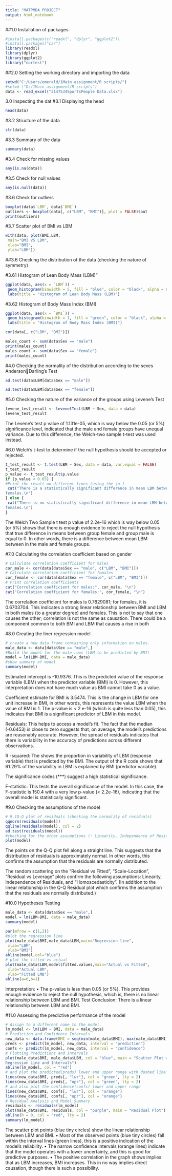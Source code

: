 ---
title: "MATPMDA PROJECT"
output: html_notebook
---

##1.0 Installation of packages.
```{r}
#install.packages(c("readxl", "dplyr", "ggplot2"))
#install.packages("car")
library(readxl)
library(dplyr)
library(ggplot2)
library("nortest")
```
##2.0 Setting the working directory and importing the data

```{r}
setwd("C:/Users/emerald/1Main assignment/R scripts/")
#setwd ("D:/1Main assignment/R scripts")
data <- read_excel("3147534SportsPeople Data.xlsx")
```

3.0 Inspecting the dat
#3.1 Displaying the head
```{r}
head(data)
```
#3.2 Structure of the data
```{r}
str(data)
```
#3.3 Summary of the data
```{r}
summary(data)
```
#3.4 Check for missing values
```{r}
any(is.na(data))
```
#3.5 Check for null values
```{r}
any(is.null(data))
```
#3.6 Check for outliers
```{r}
boxplot(data$`LBM`, data$`BMI`)
outliers <- boxplot(data[, c("LBM", "BMI")], plot = FALSE)$out
print(outliers)
```
#3.7 Scatter plot of BMI vs LBM
```{r}
with(data, plot(BMI,LBM,
 main="BMI VS LBM",
 xlab="BMI",
 ylab="LBM"))
```
##3.6 Checking the distribution of the data (checking the nature of symmetry)

#3.61 Histogram of Lean Body Mass (LBM)"
```{r}
ggplot(data, aes(x = `LBM`)) +
 geom_histogram(binwidth = 5, fill = "blue", color = "black", alpha = 0.7) +
 labs(title = "Histogram of Lean Body Mass (LBM)")
```
#3.62 Histogram of Body Mass Index (BMI)
```{r}
ggplot(data, aes(x = `BMI`)) +
 geom_histogram(binwidth = 1, fill = "green", color = "black", alpha = 0.7) +
 labs(title = "Histogram of Body Mass Index (BMI)")
```
```{r}
cor(data[, c("LBM", "BMI")])
```
```{r}
males_count <- sum(data$Sex == "male")
print(males_count)
males_count <- sum(data$Sex == "female")
print(males_count)
```
#4.0 Checking the normality of the distribution according to the sexes AndersonDarling’s Test
```{r}
ad.test(data$LBM[data$Sex == "male"])
```
```{r}
ad.test(data$LBM[data$Sex == "female"])
```
#5.0 Checking the nature of the variance of the groups using Levene’s Test
```{r}
levene_test_result <- levenetTest(LBM ~ Sex, data = data)
levene_test_result
```
The Levene’s test p value of 1.131e-05, which is way below the 0.05 (or 5%) significance level, indicated that the male and female groups have unequal variance. Due to this difference, the Welch-two sample t-test was used instead.


#6.0 Welch’s t-test to determine if the null hypothesis should be accepted or rejected.
```{r}
t_test_result <- t.test(LBM ~ Sex, data = data, var.equal = FALSE)
t_test_result
p_value <- t_test_result$p.value
if (p_value < 0.05) {
#Print the result on different lines (using the \n )
 cat("There is a statistically significant difference in mean LBM between males and 
females.\n")
} else {
 cat("There is no statistically significant difference in mean LBM between males and 
females.\n")
}
```

The Welch Two Sample t test p value of 2.2e-16 which is way below 0.05 (or 5%) shows that there is enough evidence to reject the null hypothesis that true difference in means between group female and group male is equal to 0.
In other words, there is a difference between mean LBM between in the male and female groups.

#7.0 Calculating the correlation coefficient based on gender
```{r}
# Calculate correlation coefficient for males
cor_male <- cor(data[data$Sex == "male", c("LBM", "BMI")])
# Calculate correlation coefficient for females
cor_female <- cor(data[data$Sex == "female", c("LBM", "BMI")])
# Print correlation coefficients
cat("Correlation coefficient for males:", cor_male, "\n")
cat("Correlation coefficient for females:", cor_female, "\n")
```
The correlation coefficient for males is 0.7829081; for females, it is 0.6703704. This indicates a strong linear relationship between BMI and LBM in both males (to a greater degree) and females.
This is not to say that one causes the other; correlation is not the same as causation. There could be a component common to both BMI and LBM that causes a rise in both


#8.0 Creating the liner regression model
```{r}
# create a new data frame containing only information on males.
male_data <- data[data$Sex == "male",]
#Build the model for the male rows (LBM to be predicted by BMI)
model = lm(LBM~BMI, data = male_data)
#show summary of model
summary(model)
```
Estimated intercept is -10.9376. This is the predicted value of the response variable (LBM) when the predictor variable (BMI) is 0. However, this interpretation does not have much value as BMI cannot take 0 as a value.

Coefficient estimate for BMI is 3.5474. This is the change in LBM for one unit 
increase in BMI, in other words, this represents the value LBM when the value of BMI is 1.
The p-value is < 2 e-16 (which is quite less than 0.05), this indicates that BMI is a significant predictor of LBM in this model. 

Residuals: This helps to access a model’s fit. The fact that the median (-0.6453) is 
close to zero suggests that, on average, the model’s predictions are reasonably accurate. However, the spread of residuals indicates that there is variability in the accuracy of predictions across different observations.

R -squared: The shows the proportion in variability of LBM (response variable) that is predicted by the BMI. The output of the R code shows that 61.29% of the variability in LBM is explained by BMI (predictor variable).

The significance codes (***) suggest a high statistical significance.

F-statistic: This tests the overall significance of the model. In this case, the F-statistic is 150.4 with a very low p-value (< 2.2e-16), indicating that the overall model is statistically significant.


#9.0 Checking the assumptions of the model
```{r}
# 9.1Q-Q plot of residuals (checking the normality of residuals)
qqnorm(residuals(model))
qqline(residuals(model), col = 2)
ad.test(residuals(model))
#checking for the other assumptions (: Linearity, Independence of Residuals, and Homoscedasticity").
plot(model)
```
The points on the Q-Q plot fell along a straight line. This suggests that the distribution of residuals is approximately normal. In other words, this confirms the assumption that the residuals are normally distributed.

The random scattering on the “Residual vs Fitted”, “Scale-Location”, “Residual vs Leverage” plots confirm the following assumptions: Linearity, Independence of Residuals, and “Homoscedasticity”. (In addition to the linear relationship in the Q-Q Residual plot which confirms the assumption that the residuals are normally distributed.)

#10.0 Hypotheses Testing
```{r}
male_data <- data[data$Sex == "male",]
model = lm(LBM~BMI, data = male_data)
summary(model)
```
```{r}
par(mfrow = c(1,2))
#plot the regression line
plot(male_data$BMI,male_data$LBM,main="Regression line",
 xlab="LBM",
 ylab="BMI")
abline(model,col="blue")
# plot the fitted vs actual
plot(male_data$LBM,model$fitted.values,main="Actual vs Fitted",
 xlab="Actual LBM",
 ylab="Fitted LMB")
abline(a=0,b=1)
```
Interpretation: 
• The p-value is less than 0.05 (or 5%). This provides enough evidence to reject the null hypothesis, which is, there is no linear relationship between LBM and BMI.
Test Conclusion: There is a linear relationship between LBM and BMI.

#11.0 Assessing the predictive performance of the model
```{r}
# Assign to a different name to the model.
lm_model <- lm(LBM ~ BMI, data = male_data)
# Prediction and Confidence Intervals
new_data <- data.frame(BMI = seq(min(male_data$BMI), max(male_data$BMI)))
preds <- predict(lm_model, new_data, interval = "prediction")
confs <- predict(lm_model, new_data, interval = "confidence")
# Plotting Predictions and Intervals
plot(male_data$BMI, male_data$LBM, col = "blue", main = "Scatter Plot with Fitted 
Regression Line and Intervals")
abline(lm_model, col = "red") 
# and plot the predicted(preds) lower and upper range with dashed line (lty=2)
lines(new_data$BMI, preds[, "lwr"], col = "green", lty = 2)
lines(new_data$BMI, preds[, "upr"], col = "green", lty = 2)
# and also plot the confidence(confs) lower and upper range 
lines(new_data$BMI, confs[, "lwr"], col = "orange")
lines(new_data$BMI, confs[, "upr"], col = "orange")
# Residual Analysis and Model Summary
residuals <- residuals(lm_model)
plot(male_data$BMI, residuals, col = "purple", main = "Residual Plot")
abline(h = 0, col = "red", lty = 2)
summary(lm_model)
```
The scatter plot points (blue tiny circles) show the linear relationship between 
LBM and BMI.
• Most of the observed points (blue tiny circles) fall within the interval lines 
(green lines), this is a positive indication of the model’s reliability. 
• The narrow confidence intervals (orange lines) indicate that the model 
operates with a lower uncertainty, and this is good for predictive purposes.
• The positive correlation in the graph shows implies that as LBM increases, 
BMI increases. This in no way implies direct causation, though there is such a 
possibility.





